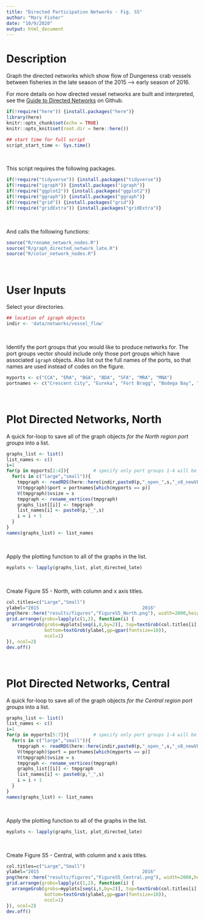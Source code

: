 ```yaml
---
title: "Directed Participation Networks - Fig. S5"
author: "Mary Fisher"
date: "10/9/2020"
output: html_document
---
```



# Description

Graph the directed networks which show flow of Dungeness crab vessels between fisheries in the late season of the 2015 --> early season of 2016. 

For more details on how directed vessel networks are built and interpreted, see the [Guide to Directed Networks](https://github.com/mfisher5/ParticipationNetworks/blob/master/doc/Guide_To_Directed_Networks.md) on Github.


```r
if(!require("here")) {install.packages("here")}
library(here)
knitr::opts_chunk$set(echo = TRUE)
knitr::opts_knit$set(root.dir = here::here())

## start time for full script
script_start_time <- Sys.time()
```
<br>

This script requires the following packages. 
```r
if(!require("tidyverse")) {install.packages("tidyverse")}
if(!require("igraph")) {install.packages("igraph")}
if(!require("ggplot2")) {install.packages("ggplot2")}
if(!require("ggraph")) {install.packages("ggraph")}
if(!require("grid")) {install.packages("grid")}
if(!require("gridExtra")) {install.packages("gridExtra")}
```
<br>

And calls the following functions:
```r
source("R/rename_network_nodes.R")
source("R/graph_directed_network_late.R")
source("R/color_network_nodes.R")
```
<br>

# User Inputs 

Select your directories.
```r
## location of igraph objects
indir <- 'data/networks/vessel_flow'
```
<br>

Identify the port groups that you would like to produce networks for. The port groups vector should include only those port groups which have associated `igraph` objects. Also list out the full names of the ports, so that names are used instead of codes on the figure.
```r
myports <- c("CCA", "ERA", "BGA", "BDA", "SFA", "MRA", "MNA")
portnames <- c("Crescent City", "Eureka", "Fort Bragg", "Bodega Bay", "San Francisco", "Monterey Bay", "Morro Bay")
```
<br>


# Plot Directed Networks, North

A quick for-loop to save all of the graph objects *for the North region port groups* into a list.
```r
graphs_list <- list()
list_names <- c()
i=1
for(p in myports[1:4]){         # specify only port groups 1-4 will be loaded
  for(s in c("large","small")){
    tmpgraph <- readRDS(here::here(indir,paste0(p,"_open_",s,"_v8_newVL.rds")))
    V(tmpgraph)$port = portnames[which(myports == p)]
    V(tmpgraph)$vsize = s
    tmpgraph <- rename_vertices(tmpgraph)
    graphs_list[[i]] <- tmpgraph
    list_names[i] <- paste0(p,"_",s)
    i = i + 1
  }
}
names(graphs_list) <- list_names
```
<br>

Apply the plotting function to all of the graphs in the list.
```r
myplots <- lapply(graphs_list, plot_directed_late)
```
<br>

Create Figure S5 - North, with column and x axis titles.
```r
col.titles=c("Large","Small")
ylabel="2015                                      2016"
png(here::here("results/figures","FigureS5_North.png"), width=2000,height=3400,res=200)
grid.arrange(grobs=lapply(c(1,2), function(i) {
  arrangeGrob(grobs=myplots[seq(i,8,by=2)], top=textGrob(col.titles[i],gp=gpar(fontsize=22)), 
              bottom=textGrob(ylabel,gp=gpar(fontsize=18)),
              ncol=1)
}), ncol=2)
dev.off()
```
<br>


# Plot Directed Networks, Central

A quick for-loop to save all of the graph objects *for the Central region port groups* into a list.
```r
graphs_list <- list()
list_names <- c()
i=1
for(p in myports[5:7]){         # specify only port groups 1-4 will be loaded
  for(s in c("large","small")){
    tmpgraph <- readRDS(here::here(indir,paste0(p,"_open_",s,"_v8_newVL.rds")))
    V(tmpgraph)$port = portnames[which(myports == p)]
    V(tmpgraph)$vsize = s
    tmpgraph <- rename_vertices(tmpgraph)
    graphs_list[[i]] <- tmpgraph
    list_names[i] <- paste0(p,"_",s)
    i = i + 1
  }
}
names(graphs_list) <- list_names
```
<br>

Apply the plotting function to all of the graphs in the list.
```r
myplots <- lapply(graphs_list, plot_directed_late)
```
<br>

Create Figure S5 - Central, with column and x axis titles.
```r
col.titles=c("Large","Small")
ylabel="2015                                      2016"
png(here::here("results/figures","FigureS5_Central.png"), width=2000,height=3400,res=200)
grid.arrange(grobs=lapply(c(1,2), function(i) {
  arrangeGrob(grobs=myplots[seq(i,6,by=2)], top=textGrob(col.titles[i],gp=gpar(fontsize=22)), 
              bottom=textGrob(ylabel,gp=gpar(fontsize=18)),
              ncol=1)
}), ncol=2)
dev.off()
```
<br>

